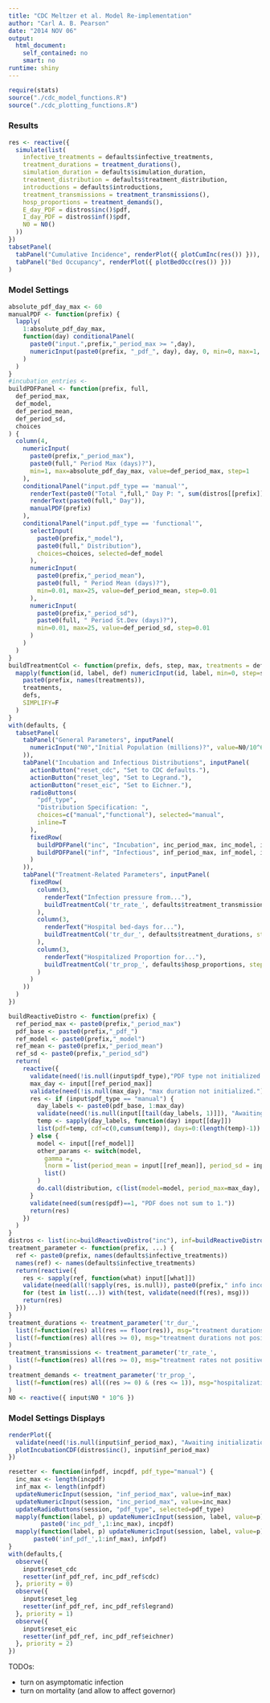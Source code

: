 ```yaml
---
title: "CDC Meltzer et al. Model Re-implementation"
author: "Carl A. B. Pearson"
date: "2014 NOV 06"
output:
  html_document:
    self_contained: no
    smart: no
runtime: shiny
---
```

```r
require(stats)
source("./cdc_model_functions.R")
source("./cdc_plotting_functions.R")
```

### Results

```r
res <- reactive({
  simulate(list(
    infective_treatments = defaults$infective_treatments,
    treatment_durations = treatment_durations(),
    simulation_duration = defaults$simulation_duration,
    treatment_distribution = defaults$treatment_distribution,
    introductions = defaults$introductions, 
    treatment_transmissions = treatment_transmissions(),
    hosp_proportions = treatment_demands(),
    E_day_PDF = distros$inc()$pdf,
    I_day_PDF = distros$inf()$pdf,
    N0 = N0()
  ))
})
tabsetPanel(
  tabPanel("Cumulative Incidence", renderPlot({ plotCumInc(res()) })),
  tabPanel("Bed Occupancy", renderPlot({ plotBedOcc(res()) }))
)
```

### Model Settings

```r
absolute_pdf_day_max <- 60
manualPDF <- function(prefix) {
  lapply(
    1:absolute_pdf_day_max,
    function(day) conditionalPanel(
      paste0("input.",prefix,"_period_max >= ",day),
      numericInput(paste0(prefix, "_pdf_", day), day, 0, min=0, max=1, step=0.0001)
    )
  )
}
#incubation_entries <- 
buildPDFPanel <- function(prefix, full,
  def_period_max,
  def_model,
  def_period_mean,
  def_period_sd,
  choices
) {
  column(4,
    numericInput(
      paste0(prefix,"_period_max"),
      paste0(full," Period Max (days)?"),
      min=1, max=absolute_pdf_day_max, value=def_period_max, step=1
    ),
    conditionalPanel("input.pdf_type == 'manual'",
      renderText(paste0("Total ",full," Day P: ", sum(distros[[prefix]]()$pdf))),
      renderText(paste0(full," Day")),
      manualPDF(prefix)
    ),
    conditionalPanel("input.pdf_type == 'functional'",
      selectInput(
        paste0(prefix,"_model"),
        paste0(full," Distribution"),
        choices=choices, selected=def_model
      ),
      numericInput(
        paste0(prefix,"_period_mean"),
        paste0(full, " Period Mean (days)?"),
        min=0.01, max=25, value=def_period_mean, step=0.01
      ),
      numericInput(
        paste0(prefix,"_period_sd"),
        paste0(full, " Period St.Dev (days)?"),
        min=0.01, max=25, value=def_period_sd, step=0.01
      )
    )
  )
}
buildTreatmentCol <- function(prefix, defs, step, max, treatments = defaults$infective_treatments) {
  mapply(function(id, label, def) numericInput(id, label, min=0, step=step, max=max, value=def),
    paste0(prefix, names(treatments)),
    treatments,
    defs,
    SIMPLIFY=F
  )
}
with(defaults, {
  tabsetPanel(
    tabPanel("General Parameters", inputPanel(
      numericInput("N0","Initial Population (millions)?", value=N0/10^6, min=0.01, max=100, step=0.01)
    )),
    tabPanel("Incubation and Infectious Distributions", inputPanel(
      actionButton("reset_cdc", "Set to CDC defaults."),
      actionButton("reset_leg", "Set to Legrand."),
      actionButton("reset_eic", "Set to Eichner."),
      radioButtons(
        "pdf_type",
        "Distribution Specification: ",
        choices=c("manual","functional"), selected="manual",
        inline=T
      ),
      fixedRow(
        buildPDFPanel("inc", "Incubation", inc_period_max, inc_model, inc_period_mean, inc_period_sd, choices),
        buildPDFPanel("inf", "Infectious", inf_period_max, inf_model, inf_period_mean, inf_period_sd, choices)
      )
    )),
    tabPanel("Treatment-Related Parameters", inputPanel(
      fixedRow(
        column(3,
          renderText("Infection pressure from..."),
          buildTreatmentCol('tr_rate_', defaults$treatment_transmissions, step=0.01, max=10.0)
        ),
        column(3,
          renderText("Hospital bed-days for..."),
          buildTreatmentCol('tr_dur_', defaults$treatment_durations, step=1, max=absolute_pdf_day_max)
        ),
        column(3,
          renderText("Hospitalized Proportion for..."),
          buildTreatmentCol('tr_prop_', defaults$hosp_proportions, step=0.01, max=1.0)
        )
      )
    ))
  )
})
```

```r
buildReactiveDistro <- function(prefix) {
  ref_period_max <- paste0(prefix,"_period_max")
  pdf_base <- paste0(prefix,"_pdf_")
  ref_model <- paste0(prefix,"_model")
  ref_mean <- paste0(prefix,"_period_mean")
  ref_sd <- paste0(prefix,"_period_sd")
  return(
    reactive({
      validate(need(!is.null(input$pdf_type),"PDF type not initialized."))
      max_day <- input[[ref_period_max]]
      validate(need(!is.null(max_day), "max duration not initialized."))
      res <- if (input$pdf_type == "manual") {
        day_labels <- paste0(pdf_base, 1:max_day)
        validate(need(!is.null(input[[tail(day_labels, 1)]]), "Awaiting manual pdf construction."))
        temp <- sapply(day_labels, function(day) input[[day]])
        list(pdf=temp, cdf=c(0,cumsum(temp)), days=0:(length(temp)-1))
      } else {
        model <- input[[ref_model]]
        other_params <- switch(model,
          gamma =,
          lnorm = list(period_mean = input[[ref_mean]], period_sd = input[[ref_sd]]),
          list()
        )
        do.call(distribution, c(list(model=model, period_max=max_day), other_params) )
      }
      validate(need(sum(res$pdf)==1, "PDF does not sum to 1."))
      return(res)
    })
  )
}
distros <- list(inc=buildReactiveDistro("inc"), inf=buildReactiveDistro("inf"))
treatment_parameter <- function(prefix, ...) {
  ref <- paste0(prefix, names(defaults$infective_treatments))
  names(ref) <- names(defaults$infective_treatments)
  return(reactive({
    res <- sapply(ref, function(what) input[[what]])
    validate(need(all(!sapply(res, is.null)), paste0(prefix," info incomplete.")))
    for (test in list(...)) with(test, validate(need(f(res), msg)))
    return(res)
  }))
}
treatment_durations <- treatment_parameter('tr_dur_',
  list(f=function(res) all(res == floor(res)), msg="treatment durations not integers."),
  list(f=function(res) all(res >= 0), msg="treatment durations not positive.")
)
treatment_transmissions <- treatment_parameter('tr_rate_',
  list(f=function(res) all(res >= 0), msg="treatment rates not positive.")
)
treatment_demands <- treatment_parameter('tr_prop_',
  list(f=function(res) all((res >= 0) & (res <= 1)), msg="hospitalization proportions not in [0,1].")
)
N0 <- reactive({ input$N0 * 10^6 })
```

### Model Settings Displays

```r
renderPlot({
  validate(need(!is.null(input$inf_period_max), "Awaiting initialization of incfection period."))
  plotIncubationCDF(distros$inc(), input$inf_period_max)
})
```

```r
resetter <- function(infpdf, incpdf, pdf_type="manual") {
  inc_max <- length(incpdf)
  inf_max <- length(infpdf)
  updateNumericInput(session, "inf_period_max", value=inf_max)
  updateNumericInput(session, "inc_period_max", value=inc_max)
  updateRadioButtons(session, "pdf_type", selected=pdf_type)
  mapply(function(label, p) updateNumericInput(session, label, value=p),
         paste0('inc_pdf_',1:inc_max), incpdf)
  mapply(function(label, p) updateNumericInput(session, label, value=p),
       paste0('inf_pdf_',1:inf_max), infpdf)
}
with(defaults,{
  observe({
    input$reset_cdc
    resetter(inf_pdf_ref, inc_pdf_ref$cdc)
  }, priority = 0)
  observe({
    input$reset_leg
    resetter(inf_pdf_ref, inc_pdf_ref$legrand)
  }, priority = 1)
  observe({
    input$reset_eic
    resetter(inf_pdf_ref, inc_pdf_ref$eichner)
  }, priority = 2)
})
```

TODOs:

 - turn on asymptomatic infection
 - turn on mortality (and allow to affect governor)